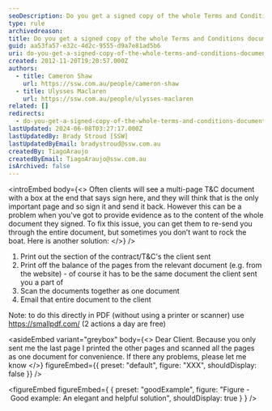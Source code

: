 ```yaml
---
seoDescription: Do you get a signed copy of the whole Terms and Conditions document, not just the last page?
type: rule
archivedreason:
title: Do you get a signed copy of the whole Terms and Conditions document (not just the last page)?
guid: aa53fa57-e32c-4d2c-9555-d9a7e81ad5b6
uri: do-you-get-a-signed-copy-of-the-whole-terms-and-conditions-document-not-just-the-last-page
created: 2012-11-20T19:20:57.000Z
authors:
  - title: Cameron Shaw
    url: https://ssw.com.au/people/cameron-shaw
  - title: Ulysses Maclaren
    url: https://ssw.com.au/people/ulysses-maclaren
related: []
redirects:
  - do-you-get-a-signed-copy-of-the-whole-terms-and-conditions-document-(not-just-the-last-page)
lastUpdated: 2024-06-08T03:27:17.000Z
lastUpdatedBy: Brady Stroud [SSW]
lastUpdatedByEmail: bradystroud@ssw.com.au
createdBy: TiagoAraujo
createdByEmail: TiagoAraujo@ssw.com.au
isArchived: false
---
```


<introEmbed
  body={<>
Often clients will see a multi-page T&C document with a box at the end that says sign here, and they will think that is the only important page and so sign it and send it back. However this can be a problem when you've got to provide evidence as to the content of the whole document they signed. To fix this issue, you can get them to re-send you through the entire document, but sometimes you don’t want to rock the boat. Here is another solution:
  </>}
/>
1. Print out the section of the contract/T&C's the client sent
2. Print off the balance of the pages from the relevant document (e.g. from the website) - of course it has to be the same document the client sent you a part of
3. Scan the documents together as one document
4. Email that entire document to the client

Note: to do this directly in PDF (without using a printer or scanner) use https://smallpdf.com/ (2 actions a day are free)

<asideEmbed
  variant="greybox"
  body={<>
    Dear Client.
Because you only sent me the last page I printed the other pages and scanned all the pages as one document for convenience. If there any problems, please let me know
  </>}
  figureEmbed={{
    preset: "default",
    figure: "XXX",
    shouldDisplay: false
  }}
/>

<figureEmbed figureEmbed={ {
  preset: "goodExample",
  figure: "Figure - Good example: An elegant and helpful solution",
  shouldDisplay: true
} } />
